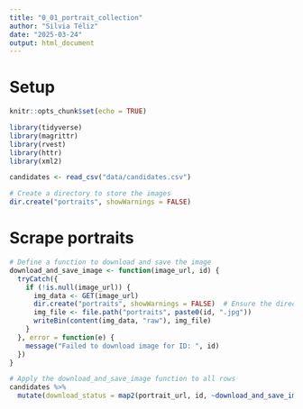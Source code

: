 ```yaml
---
title: "0_01_portrait_collection"
author: "Silvia Téliz"
date: "2025-03-24"
output: html_document
---
```


# Setup

```r
knitr::opts_chunk$set(echo = TRUE)
```

```r
library(tidyverse)
library(magrittr)
library(rvest)
library(httr)
library(xml2)
```

```r
candidates <- read_csv("data/candidates.csv")

# Create a directory to store the images
dir.create("portraits", showWarnings = FALSE)
```

# Scrape portraits
```r
# Define a function to download and save the image
download_and_save_image <- function(image_url, id) {
  tryCatch({
    if (!is.null(image_url)) {
      img_data <- GET(image_url)
      dir.create("portraits", showWarnings = FALSE)  # Ensure the directory exists
      img_file <- file.path("portraits", paste0(id, ".jpg"))
      writeBin(content(img_data, "raw"), img_file)
    }
  }, error = function(e) {
    message("Failed to download image for ID: ", id)
  })
}

```


```r
# Apply the download_and_save_image function to all rows
candidates %>%
  mutate(download_status = map2(portrait_url, id, ~download_and_save_image(.x, .y)))
```

